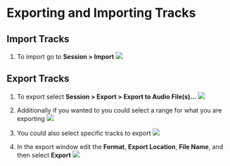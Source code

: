 # Exporting and Importing Tracks

## Import Tracks
1. To import go to **Session > Import**
![](./assets/import-tracks.png)

## Export Tracks
1. To export select **Session > Export > Export to Audio File(s)...**
![](./assets/export-path.png)

2. Additionally if you wanted to you could select a range for what you are exporting
![](./assets/optional-export-range.png)

3. You could also select specific tracks to export
![](./assets/optional-export-tracks.png)

4. In the export window edit the **Format**, **Export Location**, **File Name**, and then select **Export**
![](./assets/export-details.png)